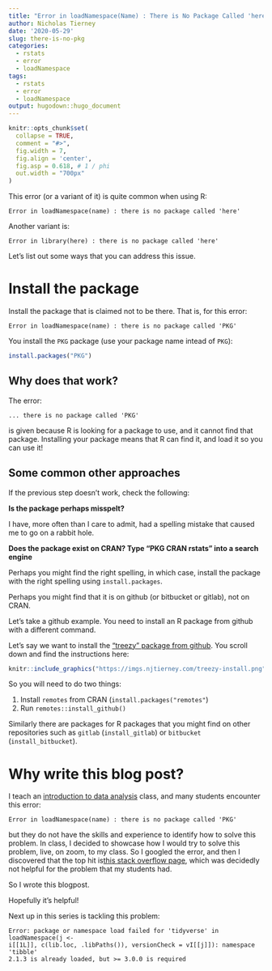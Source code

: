 ```yaml
---
title: "Error in loadNamespace(Name) : There is No Package Called 'here'"
author: Nicholas Tierney
date: '2020-05-29'
slug: there-is-no-pkg
categories:
  - rstats
  - error
  - loadNamespace
tags:
  - rstats
  - error
  - loadNamespace
output: hugodown::hugo_document
---
```


```r
knitr::opts_chunk$set(
  collapse = TRUE, 
  comment = "#>", 
  fig.width = 7, 
  fig.align = 'center',
  fig.asp = 0.618, # 1 / phi
  out.width = "700px"
)
```

This error (or a variant of it) is quite common when using R:

```
Error in loadNamespace(name) : there is no package called 'here'
```

Another variant is:

```
Error in library(here) : there is no package called 'here'
```

Let's list out some ways that you can address this issue.

# Install the package

Install the package that is claimed not to be there. That is, for this error:

```
Error in loadNamespace(name) : there is no package called 'PKG'
```

You install the `PKG` package (use your package name intead of `PKG`):

```r
install.packages("PKG")
```

## Why does that work?

The error:

```
... there is no package called 'PKG'
```

is given because R is looking for a package to use, and it cannot find that package. 
Installing your package means that R can find it, and load it so you can use it!


## Some common other approaches

If the previous step doesn't work, check the following:

**Is the package perhaps misspelt?**

I have, more often than I care to admit, had a spelling mistake that caused me to go on a rabbit hole.

**Does the package exist on CRAN? Type "PKG CRAN rstats" into a search engine**

Perhaps you might find the right spelling, in which case, install the package with the right spelling using `install.packages`.

Perhaps you might find that it is on github (or bitbucket or gitlab), not on CRAN.

Let's take a github example. You need to install an R package from github with a different command.

Let's say we want to install the ["treezy" package from github](https://github.com/njtierney/treezy#installation). You scroll down and find the instructions here:

```r
knitr::include_graphics("https://imgs.njtierney.com/treezy-install.png")
```

So you will need to do two things:

1. Install `remotes` from CRAN (`install.packages("remotes"`)
2. Run `remotes::install_github()`

Similarly there are packages for R packages that you might find on other repositories such as `gitlab` (`install_gitlab`) or `bitbucket` (`install_bitbucket`).

# Why write this blog post?

I teach an [introduction to data analysis](https://ida.numbat.space/) class, and many students encounter this error:

```
Error in loadNamespace(name) : there is no package called 'PKG'
```

but they do not have the skills and experience to identify how to solve this problem. 
In class, I decided to showcase how I would try to solve this problem, live, on zoom, to my class. So I googled the error, and then I discovered that the top hit is[this stack overflow page](https://stackoverflow.com/questions/16758129/error-in-loadnamespacename-there-is-no-package-called-rcpp), which was decidedly not helpful for the problem that my students had.

So I wrote this blogpost.

Hopefully it's helpful!

Next up in this series is tackling this problem:

```
Error: package or namespace load failed for 'tidyverse' in loadNamespace(j <-
i[[1L]], c(lib.loc, .libPaths()), versionCheck = vI[[j]]): namespace 'tibble' 
2.1.3 is already loaded, but >= 3.0.0 is required
```
